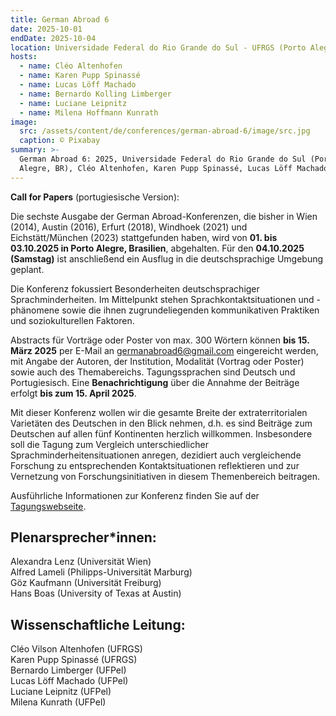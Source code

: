 ```yaml
---
title: German Abroad 6
date: 2025-10-01
endDate: 2025-10-04
location: Universidade Federal do Rio Grande do Sul - UFRGS (Porto Alegre, Brasilien)
hosts:
  - name: Cléo Altenhofen
  - name: Karen Pupp Spinassé
  - name: Lucas Löff Machado
  - name: Bernardo Kolling Limberger
  - name: Luciane Leipnitz
  - name: Milena Hoffmann Kunrath
image:
  src: /assets/content/de/conferences/german-abroad-6/image/src.jpg
  caption: © Pixabay
summary: >-
  German Abroad 6: 2025, Universidade Federal do Rio Grande do Sul (Porto
  Alegre, BR), Cléo Altenhofen, Karen Pupp Spinassé, Lucas Löff Machado
---
```

**Call for Papers** (<DownloadLink file="/assets/content/de/conferences/german-abroad-6/call-for-papers-german-abroad-6-portugiesisch.pdf">portugiesische Version</DownloadLink>):&#x20;

Die sechste Ausgabe der German Abroad-Konferenzen, die bisher in Wien (2014), Austin (2016), Erfurt (2018), Windhoek (2021) und Eichstätt/München (2023) stattgefunden haben, wird von **01. bis 03.10.2025 in Porto Alegre, Brasilien**, abgehalten. Für den **04.10.2025 (Samstag)** ist anschließend ein Ausflug in die deutschsprachige Umgebung geplant.

Die Konferenz fokussiert Besonderheiten deutschsprachiger Sprachminderheiten. Im Mittelpunkt stehen Sprachkontaktsituationen und -phänomene sowie die ihnen zugrundeliegenden kommunikativen Praktiken und soziokulturellen Faktoren.

Abstracts für Vorträge oder Poster von max. 300 Wörtern können **bis 15. März 2025** per E-Mail an [germanabroad6@gmail.com](germanabroad6@gmail.com) eingereicht werden, mit Angabe der Autoren, der Institution, Modalität (Vortrag oder Poster) sowie auch des Themabereichs. Tagungssprachen sind Deutsch und Portugiesisch. Eine **Benachrichtigung** über die Annahme der Beiträge erfolgt **bis zum 15. April 2025**.

Mit dieser Konferenz wollen wir die gesamte Breite der extraterritorialen Varietäten des Deutschen in den Blick nehmen, d.h. es sind Beiträge zum Deutschen auf allen fünf Kontinenten herzlich willkommen. Insbesondere soll die Tagung zum Vergleich unterschiedlicher Sprachminderheitensituationen anregen, dezidiert auch vergleichende Forschung zu entsprechenden Kontaktsituationen reflektieren und zur Vernetzung von Forschungsinitiativen in diesem Themenbereich beitragen.

Ausführliche Informationen zur Konferenz finden Sie auf der [Tagungswebseite](https://www.ufrgs.br/germanabroad6/).&#x20;

## **Plenarsprecher\*innen:**

Alexandra Lenz (Universität Wien)\
Alfred Lameli (Philipps-Universität Marburg) \
Göz Kaufmann (Universität Freiburg) \
Hans Boas (University of Texas at Austin)

## **Wissenschaftliche Leitung:**

Cléo Vilson Altenhofen (UFRGS)\
Karen Pupp Spinassé (UFRGS) \
Bernardo Limberger (UFPel) \
Lucas Löff Machado (UFPel) \
Luciane Leipnitz (UFPel) \
Milena Kunrath (UFPel)
